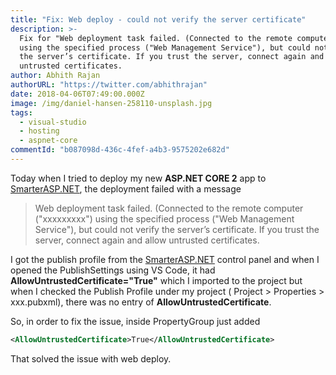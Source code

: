 ```yaml
---
title: "Fix: Web deploy - could not verify the server certificate"
description: >-
  Fix for "Web deployment task failed. (Connected to the remote computer ("xxx")
  using the specified process ("Web Management Service"), but could not verify
  the server’s certificate. If you trust the server, connect again and allow
  untrusted certificates.
author: Abhith Rajan
authorURL: "https://twitter.com/abhithrajan"
date: 2018-04-06T07:49:00.000Z
image: /img/daniel-hansen-258110-unsplash.jpg
tags:
  - visual-studio
  - hosting
  - aspnet-core
commentId: "b087098d-436c-4fef-a4b3-9575202e682d"
---
```


Today when I tried to deploy my new **ASP.NET CORE 2** app to [SmarterASP.NET][1], the deployment failed with a message

> Web deployment task failed. (Connected to the remote computer ("xxxxxxxxx") using the specified process ("Web Management Service"), but could not verify the server’s certificate. If you trust the server, connect again and allow untrusted certificates.

I got the publish profile from the [SmarterASP.NET][1] control panel and when I opened the PublishSettings using VS Code, it had **AllowUntrustedCertificate="True"** which I imported to the project but when I checked the Publish Profile under my project ( Project > Properties > xxx.pubxml), there was no entry of **AllowUntrustedCertificate**.

So, in order to fix the issue, inside PropertyGroup just added

```xml
<AllowUntrustedCertificate>True</AllowUntrustedCertificate>
```

That solved the issue with web deploy.

[1]: http://www.SmarterASP.NET/index?r=100571651
